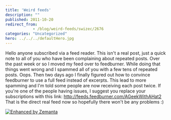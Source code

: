 ```yaml
---
title: 'Weird feeds'
description: ""
published: 2011-10-20
redirect_from: 
            - /blog/weird-feeds/swizec/2676
categories: "Uncategorized"
hero: ../../../defaultHero.jpg
---
```

Hello anyone subscribed via a feed reader. This isn&#x27;t a real post, just a quick note to all of you who have been complaining about repeated posts. Over the past week or so I moved my feed over to feedburner. While doing that things went wrong and I spammed all of you with a few tens of repeated posts. Oops. Then two days ago I finally figured out how to convince feedburner to use a full feed instead of excerpts. This lead to more spamming and I&#x27;m told some people are now receiving each post twice. If you&#x27;re one of the people having issues, I suggest you replace your subscriptions with this link: <http://feeds.feedburner.com/AGeekWithAHat2> That is the direct real feed now so hopefully there won&#x27;t be any problems :)

[![Enhanced by Zemanta](http://img.zemanta.com/zemified_e.png?x-id=d3d3bab9-b81c-4c55-9315-290b360817ad)](http://www.zemanta.com/ "Enhanced by Zemanta")
